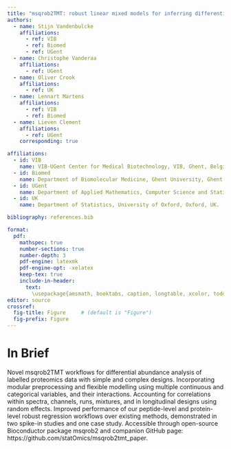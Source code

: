 ```yaml
---
title: "msqrob2TMT: robust linear mixed models for inferring differential abundant proteins in labelled experiments with arbitrarily complex design - In Brief"
authors:
  - name: Stijn Vandenbulcke
    affiliations:
      - ref: VIB
      - ref: Biomed
      - ref: UGent
  - name: Christophe Vanderaa
    affiliations:
      - ref: UGent
  - name: Oliver Crook
    affiliations:
      - ref: UK
  - name: Lennart Martens
    affiliations:
      - ref: VIB
      - ref: Biomed
  - name: Lieven Clement
    affiliations:
      - ref: UGent
    corresponding: true

affiliations:
  - id: VIB
    name: VIB-UGent Center for Medical Biotechnology, VIB, Ghent, Belgium
  - id: Biomed
    name: Department of Biomolecular Medicine, Ghent University, Ghent, Belgium
  - id: UGent
    name: Department of Applied Mathematics, Computer Science and Statistics, Ghent University, Ghent, Belgium
  - id: UK
    name: Department of Statistics, University of Oxford, Oxford, UK.

bibliography: references.bib

format:
  pdf:
    mathspec: true
    number-sections: true
    number-depth: 3
    pdf-engine: latexmk
    pdf-engine-opt: -xelatex
    keep-tex: true
    include-in-header:
      text:
        \usepackage{amsmath, booktabs, caption, longtable, xcolor, todonotes}
editor: source
crossref:
  fig-title: Figure     # (default is "Figure")
  fig-prefix: Figure
---
```


# In Brief

Novel msqrob2TMT workflows for differential abundance analysis of labelled proteomics data with simple and complex designs. Incorporating modular preprocessing and flexible modelling using multiple continuous and categorical variables, and their interactions. Accounting for correlations within spectra, channels, runs, mixtures, and in longitudinal designs using random effects.
Improved performance of our peptide-level and protein-level robust regression workflows over existing methods, demonstrated in two spike-in studies and one case study. Accessible through open-source Bioconductor package msqrob2 and companion GitHub page: https://github.com/statOmics/msqrob2tmt_paper.